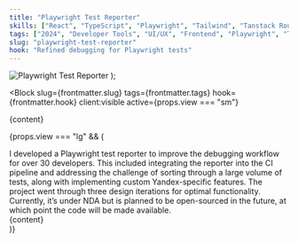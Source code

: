 ```yaml
---
title: "Playwright Test Reporter"
skills: ["React", "TypeScript", "Playwright", "Tailwind", "Tanstack Router"]
tags: ["2024", "Developer Tools", "UI/UX", "Frontend", "Playwright", "Testing"]
slug: "playwright-test-reporter"
hook: "Refined debugging for Playwright tests"
---
```




  <img src="/assets/web-2.svg" alt="Playwright Test Reporter" />
);

<Block
  slug={frontmatter.slug}
  tags={frontmatter.tags}
  hook={frontmatter.hook}
  client:visible
  active={props.view === "sm"}
>
  {content}
</Block>

{props.view === "lg" && (

<div class="relative md:rounded-3xl rounded-2xl overflow-y-auto overflow-x-hidden md:p-11 p-6 flex flex-col text-neutral-400 bg-white">
  <Title>{frontmatter.title}</Title>
  <TextBlock>
    I developed a Playwright test reporter to improve the debugging workflow for
    over 30 developers. This included integrating the reporter into the CI
    pipeline and addressing the challenge of sorting through a large volume of
    tests, along with implementing custom Yandex-specific features. The project
    went through three design iterations for optimal functionality. Currently,
    it’s under NDA but is planned to be open-sourced in the future, at which
    point the code will be made available.
  </TextBlock>
  <Skills
    skills={frontmatter.skills}
    highlight={"hover:text-green-500"}
    className="mb-4"
  />
  <div class="top-1/3 md:absolute w-full md:w-1/2 left-1/2 scale-110 origin-center mt-[10%]">
    {content}
  </div>
</div>
)}
